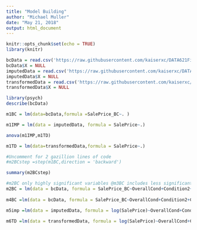 ---
title: "Model Building"
author: "Michael Muller"
date: "May 21, 2018"
output: html_document
---

```{r setup, include=FALSE}
knitr::opts_chunk$set(echo = TRUE)
library(knitr)
```


```{r}
bcData = read.csv('https://raw.githubusercontent.com/kaiserxc/DATA621FinalProject/master/data-imputed-transformed/train_BC_transformed.csv')
bcData$X = NULL
imputedData = read.csv('https://raw.githubusercontent.com/kaiserxc/DATA621FinalProject/master/data-imputed-transformed/train_orig_vars_imputed.csv')
imputedData$X = NULL
transformedData = read.csv('https://raw.githubusercontent.com/kaiserxc/DATA621FinalProject/master/data-imputed-transformed/train_predictors_transformed.csv',)
transformedData$X = NULL
```





```{r}
library(psych)
describe(bcData)
``` 


```{r}
m1BC = lm(data=bcData,formula =SalePrice_BC~. )
```  

```{r}
m1IMP = lm(data = imputedData, formula = SalePrice~.)
```  


```{r}
anova(m1IMP,m1TD)
```
```{r}
m1TD = lm(data=transformedData,formula = SalePrice~.)
```  

```{r,results='hide' include=FALSE, r,results='hide'}
#Uncomment for 2 gazillion lines of code
#m2BCstep =step(m1BC,direction = 'backward')
```  

```{r}
summary(m2BCstep)
```  

```{r}
#m2BC only highly significant variables @m3BC includes less significant
m2BC = lm(data = bcData, formula = SalePrice_BC~OverallCond+Condition2+Condition1+Neighborhood+MSZoning +X1stFlrSF+X2ndFlrSF+LowQualFinSF+KitchenQual+Fireplaces +ScreenPorch+House_Age_Yrs+RoofMatl_WdShngl+GarageQual_abv_avg +OverallQual2_x_GrLivArea+OverallQual2_x_TotRmsAbvGrd_log+OverallQual2_x_GarageCars) 
 
m4BC =lm(data = bcData, formula = SalePrice_BC~OverallCond+Condition2+Condition1+Neighborhood+MSZoning +X1stFlrSF+X2ndFlrSF+LowQualFinSF+KitchenQual+Fireplaces+WoodDeckSF+Functional+FullBath+BsmtFullBath+BsmtFinType1 + BsmtExposure +BsmtQual +LandSlope +LandContour+LotArea + LotFrontage+ LotConfig + Utilities + HouseStyle + RoofStyle + MasVnrArea +ScreenPorch+House_Age_Yrs+RoofMatl_WdShngl+GarageQual_abv_avg +OverallQual2_x_GrLivArea+OverallQual2_x_TotRmsAbvGrd_log+OverallQual2_x_GarageCars) 

```


```{r}
m5imp =lm(data = imputedData, formula = log(SalePrice)~OverallCond+Condition2+Condition1+Neighborhood+MSZoning +X1stFlrSF+X2ndFlrSF+LowQualFinSF+KitchenQual+(Fireplaces)^2+WoodDeckSF+Functional+FullBath+BsmtFullBath+BsmtFinType1 + BsmtExposure +BsmtQual +LandSlope +LandContour+log(LotArea) + LotFrontage+ LotConfig + Utilities + HouseStyle + RoofStyle + MasVnrArea +ScreenPorch+House_Age_Yrs) 
``` 

```{r}
m6TD =lm(data = transformedData, formula = log(SalePrice)~OverallCond+Condition2+Condition1+Neighborhood+MSZoning +X1stFlrSF+X2ndFlrSF+LowQualFinSF+KitchenQual+Fireplaces+WoodDeckSF+Functional+FullBath+BsmtFullBath+BsmtFinType1 + BsmtExposure +BsmtQual +LandSlope +LandContour+log(LotArea) + LotFrontage+ LotConfig + Utilities + HouseStyle + RoofStyle + MasVnrArea +ScreenPorch+House_Age_Yrs+RoofMatl_WdShngl+GarageQual_abv_avg +OverallQual2_x_GrLivArea+OverallQual2_x_TotRmsAbvGrd_log+OverallQual2_x_GarageCars)  
```